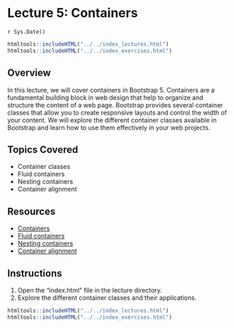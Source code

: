 # Lecture 5: Containers
`r Sys.Date()`

```r
htmltools::includeHTML("../../index_lectures.html")
htmltools::includeHTML("../../index_exercises.html")
```


## Overview

In this lecture, we will cover containers in Bootstrap 5. Containers are a
fundamental building block in web design that help to organize and structure
the content of a web page. Bootstrap provides several container classes that
allow you to create responsive layouts and control the width of your content.
We will explore the different container classes available in Bootstrap and
learn how to use them effectively in your web projects.

## Topics Covered

- Container classes
- Fluid containers
- Nesting containers
- Container alignment

## Resources

- [Containers](https://getbootstrap.com/docs/5.0/layout/containers/)
- [Fluid containers](https://getbootstrap.com/docs/5.0/layout/containers/#fluid-containers)
- [Nesting containers](https://getbootstrap.com/docs/5.0/layout/containers/#nesting)
- [Container alignment](https://getbootstrap.com/docs/5.0/layout/containers/#alignment)

## Instructions

1. Open the "index.html" file in the lecture directory.
1. Explore the different container classes and their applications.


```r
htmltools::includeHTML("../../index_lectures.html")
htmltools::includeHTML("../../index_exercises.html")
```

